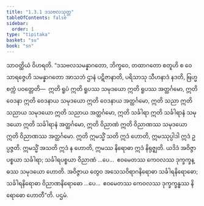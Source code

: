 ```yaml
---
title: "1.3.1 ဒသဗလသုတ္တ"
tableOfContents: false
sidebar:
  order: 1
type: "tipitaka"
basket: "su"
book: "sn"
---
```



<DynamicBreadcrumb />

<Division number="21" book="sn" e="ch" v="18" p="282">

<Paragraph number="128" book="sn">
သာဝတ္ထိယံ ဝိဟရတိ. “ဒသဗလသမန္နာဂတော, ဘိက္ခဝေ, တထာဂတော စတူဟိ စ ဝေသာရဇ္ဇေဟိ သမန္နာဂတော အာသဘံ ဌာနံ ပဋိဇာနာတိ, ပရိသာသု သီဟနာဒံ နဒတိ, ဗြဟ္မစက္ကံ ပဝတ္တေတိ—  ဣတိ ရူပံ ဣတိ ရူပဿ သမုဒယော ဣတိ ရူပဿ အတ္ထင်္ဂမော, ဣတိ ဝေဒနာ ဣတိ ဝေဒနာယ သမုဒယော ဣတိ ဝေဒနာယ အတ္ထင်္ဂမော, ဣတိ သညာ ဣတိ သညာယ သမုဒယော ဣတိ သညာယ အတ္ထင်္ဂမော, ဣတိ သင်္ခါရာ ဣတိ သင်္ခါရာနံ သမုဒယော ဣတိ သင်္ခါရာနံ အတ္ထင်္ဂမော, ဣတိ ဝိညာဏံ ဣတိ ဝိညာဏဿ သမုဒယော ဣတိ ဝိညာဏဿ အတ္ထင်္ဂမော. ဣတိ ဣမသ္မိံ သတိ ဣဒံ ဟောတိ, ဣမဿုပ္ပါဒါ ဣဒံ ဥပ္ပဇ္ဇတိ. ဣမသ္မိံ အသတိ ဣဒံ န ဟောတိ, ဣမဿ နိရောဓာ ဣဒံ နိရုဇ္ဈတိ. ယဒိဒံ အဝိဇ္ဇာပစ္စယာ သင်္ခါရာ; သင်္ခါရပစ္စယာ ဝိညာဏံ …ပေ…  ဧဝမေတဿ ကေဝလဿ ဒုက္ခက္ခန္ဓဿ သမုဒယော ဟောတိ. အဝိဇ္ဇာယ တွေဝ အသေသဝိရာဂနိရောဓာ သင်္ခါရနိရောဓော; သင်္ခါရနိရောဓာ ဝိညာဏနိရောဓော …ပေ…  ဧဝမေတဿ ကေဝလဿ ဒုက္ခက္ခန္ဓဿ နိရောဓော ဟောတီ”တိ.

</Paragraph>
</Division>

<Paragraph number="129" type="center" book="sn">
ပဌမံ.
</Paragraph>